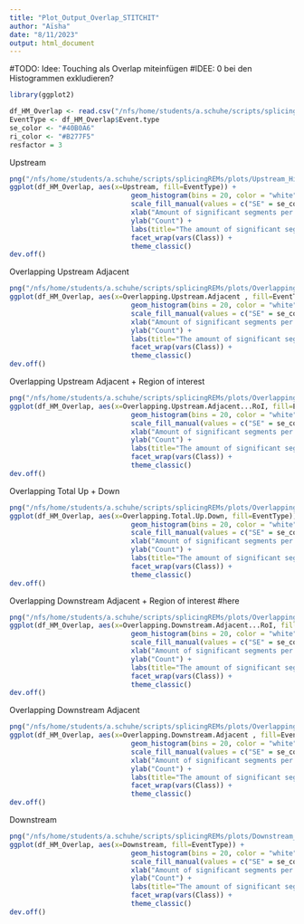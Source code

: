 ```yaml
---
title: "Plot_Output_Overlap_STITCHIT"
author: "Aïsha"
date: "8/11/2023"
output: html_document
---
```

#TODO: Idee: Touching als Overlap miteinfügen
#IDEE: 0 bei den Histogrammen exkludieren? 

```r
library(ggplot2)
```

```r
df_HM_Overlap <- read.csv("/nfs/home/students/a.schuhe/scripts/splicingREMs/output_CorrelationShuffle/df_HM_Overlap_SegSpearman.csv")
EventType <- df_HM_Overlap$Event.type
se_color <- "#40B0A6"
ri_color <- "#B277F5"
resfactor = 3 
```

Upstream
```r
png("/nfs/home/students/a.schuhe/scripts/splicingREMs/plots/Upstream_Histogram.png", res = 72*resfactor, height=640*resfactor, width=640*resfactor)
ggplot(df_HM_Overlap, aes(x=Upstream, fill=EventType)) + 
                              geom_histogram(bins = 20, color = "white", position = "dodge") +
                              scale_fill_manual(values = c("SE" = se_color, "RI" = ri_color)) +
                              xlab("Amount of significant segments per event \nLocation: Upstream") +
                              ylab("Count") + 
                              labs(title="The amount of significant segments that overlapped upstream \nto the region of interest of the event") + 
                              facet_wrap(vars(Class)) +
                              theme_classic()
dev.off()
```

Overlapping Upstream Adjacent 
```r
png("/nfs/home/students/a.schuhe/scripts/splicingREMs/plots/OverlappingUpstreamAdjacent_Histogram.png", res = 72*resfactor, height=640*resfactor, width=640*resfactor)
ggplot(df_HM_Overlap, aes(x=Overlapping.Upstream.Adjacent , fill=EventType)) + 
                              geom_histogram(bins = 20, color = "white", position = "dodge") +
                              scale_fill_manual(values = c("SE" = se_color, "RI" = ri_color)) +
                              xlab("Amount of significant segments per event \nLocation: Upstream Adjacent") +
                              ylab("Count") + 
                              labs(title="The amount of significant segments that overlapped upstream adjacent \nto the region of interest of the event") + 
                              facet_wrap(vars(Class)) +
                              theme_classic()
dev.off()
```


Overlapping Upstream Adjacent + Region of interest 
```r
png("/nfs/home/students/a.schuhe/scripts/splicingREMs/plots/OverlappingUpstreamAdjacent+RoI_Histogram.png", res = 72*resfactor, height=640*resfactor, width=640*resfactor)
ggplot(df_HM_Overlap, aes(x=Overlapping.Upstream.Adjacent...RoI, fill=EventType)) + 
                              geom_histogram(bins = 20, color = "white", position = "dodge") +
                              scale_fill_manual(values = c("SE" = se_color, "RI" = ri_color)) +
                              xlab("Amount of significant segments per event \nLocation: Upstream Adjacent + RoI") +
                              ylab("Count") + 
                              labs(title="The amount of significant segments that overlapped upstream adjacent \nand the region of interest of the event") + 
                              facet_wrap(vars(Class)) +
                              theme_classic()
dev.off()
```

Overlapping Total Up + Down 
```r
png("/nfs/home/students/a.schuhe/scripts/splicingREMs/plots/OverlappingTotalUpDown_Histogram.png", res = 72*resfactor, height=640*resfactor, width=640*resfactor)
ggplot(df_HM_Overlap, aes(x=Overlapping.Total.Up.Down, fill=EventType)) + 
                              geom_histogram(bins = 20, color = "white", position = "dodge") +
                              scale_fill_manual(values = c("SE" = se_color, "RI" = ri_color)) +
                              xlab("Amount of significant segments per event \nLocation: RoI Total Up & Down") +
                              ylab("Count") + 
                              labs(title="The amount of significant segments that overlapped total up & down \nto the region of interest of the event") + 
                              facet_wrap(vars(Class)) +
                              theme_classic()
dev.off()
```

Overlapping Downstream Adjacent + Region of interest #here
```r
png("/nfs/home/students/a.schuhe/scripts/splicingREMs/plots/OverlappingDownstreamAdjacent+RoI_Histogram.png", res = 72*resfactor, height=640*resfactor, width=640*resfactor)
ggplot(df_HM_Overlap, aes(x=Overlapping.Downstream.Adjacent...RoI, fill=EventType)) + 
                              geom_histogram(bins = 20, color = "white", position = "dodge") +
                              scale_fill_manual(values = c("SE" = se_color, "RI" = ri_color)) +
                              xlab("Amount of significant segments per event \nLocation: Downstream Adjacent + RoI") +
                              ylab("Count") + 
                              labs(title="The amount of significant segments that overlapped Downstream adjacent \nand the region of interest of the event") + 
                              facet_wrap(vars(Class)) +
                              theme_classic()
dev.off()
```

Overlapping Downstream Adjacent 
```r
png("/nfs/home/students/a.schuhe/scripts/splicingREMs/plots/OverlappingDownstreamAdjacent_Histogram.png", res = 72*resfactor, height=640*resfactor, width=640*resfactor)
ggplot(df_HM_Overlap, aes(x=Overlapping.Downstream.Adjacent , fill=EventType)) + 
                              geom_histogram(bins = 20, color = "white", position = "dodge") +
                              scale_fill_manual(values = c("SE" = se_color, "RI" = ri_color)) +
                              xlab("Amount of significant segments per event \nLocation: Downstream Adjacent") +
                              ylab("Count") + 
                              labs(title="The amount of significant segments that overlapped downstream adjacent \nto the region of interest of the event") + 
                              facet_wrap(vars(Class)) +
                              theme_classic()
dev.off()
```


Downstream
```r
png("/nfs/home/students/a.schuhe/scripts/splicingREMs/plots/Downstream_Histogram.png", res = 72*resfactor, height=640*resfactor, width=640*resfactor)
ggplot(df_HM_Overlap, aes(x=Downstream, fill=EventType)) + 
                              geom_histogram(bins = 20, color = "white", position = "dodge") +
                              scale_fill_manual(values = c("SE" = se_color, "RI" = ri_color)) +
                              xlab("Amount of significant segments per event \nLocation: Downstream") +
                              ylab("Count") + 
                              labs(title="The amount of significant segments that overlapped downstream \nto the region of interest of the event") + 
                              facet_wrap(vars(Class)) +
                              theme_classic()
dev.off()
```

